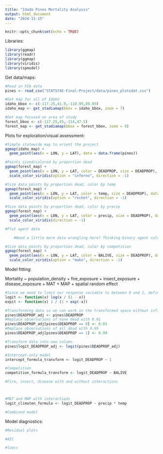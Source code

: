 ```yaml
---
title: "Idado Pines Mortality Analysis"
output: html_document
date: "2024-11-15"
---
```


```r
knitr::opts_chunk$set(echo = TRUE)
```

Libraries:

```r
library(ggmap)
library(readr)
library(ggmap)
library(viridis)
library(spmodel)
```

Get data/maps:

```r
#Read in FIA data
pines <- read_csv("STAT574E-Final-Project/data/pines_plotsdat.csv")

#Get map for all of Idaho
idaho_bbox <- c(-117.25,41.9,-110.95,49.05)
idaho_map <- get_stadiamap(bbox = idaho_bbox, zoom = 7)

#Get map focused on area of study
forest_bbox <- c(-117.25,45,-114,47.5)
forest_map <- get_stadiamap(bbox = forest_bbox, zoom = 9)
```

Plots for exploration/visual assessment:

```r
#Simple statewide map to orient the project
ggmap(idaho_map) +
  geom_point(aes(x = LON, y = LAT), data = data.frame(pines))

#Points sized/colored by proportion dead
ggmap(forest_map) +
  geom_point(aes(x = LON, y = LAT, color = DEADPROP, size = DEADPROP), data = data.frame(pines))  +
  scale_color_viridis(option = "inferno", direction = -1) 

#Size data points by proportion dead, color by temp
ggmap(forest_map) +
  geom_point(aes(x = LON, y = LAT, color = temp, size = DEADPROP), data = data.frame(pines))  +
  scale_color_viridis(option = "rocket", direction = -1) 

#Size data points by proportion dead, color by precip
ggmap(forest_map) +
  geom_point(aes(x = LON, y = LAT, color = precip, size = DEADPROP), data = data.frame(pines))  +
  scale_color_viridis(direction = -1) 

#Plot agent data

    #Need a little more data wrangling here? Thinking binary agent columns, and just want to  make sure all NA's would be 0's.

#Size data points by proportion dead, color by competition
ggmap(forest_map) +
  geom_point(aes(x = LON, y = LAT, color = BALIVE, size = DEADPROP), data = data.frame(pines))  +
  scale_color_viridis(option = "mako", direction = -1) 
```

Model fitting:

Mortality ~ population_density + fire_exposure + insect_exposure + disease_exposure + MAT + MAP + spatial random effect

```r
#Since we need to limit our response variable to between 0 and 1, define some transformations 
logit <- function(x) log(x / (1 - x))
expit <- function(x) 1 / (1 + exp(-x))

#Transforming data so we can work in the transformed space without infinite values, see generalized_response slides page 31
pines$DEADPROP_adj <- pines$DEADPROP
#Replace observations of none dead with 0.01
pines$DEADPROP_adj[pines$DEADPROP == 0] <- 0.01
#Replace observations of all dead with 0.99
pines$DEADPROP_adj[pines$DEADPROP == 1] <- 0.99

#Transform data into new column
pines$logit_DEADPROP_adj <- logit(pines$DEADPROP_adj)

#Intercept-only model
intercept_formula_transform <- logit_DEADPROP ~ 1

#Competition
competition_formula_transform <- logit_DEADPROP ~ BALIVE

#Fire, insect, disease with and without interactions



#MAT and MAP with interactions
logit_climaten_formula <- logit_DEADPROP ~ precip * temp

#Combined model
```

Model diagnostics:

```r
#Residual plots

#AIC

#loocv
```
